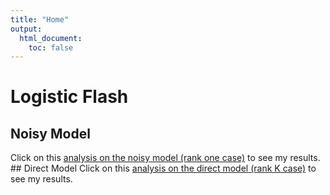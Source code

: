 ```yaml
---
title: "Home"
output:
  html_document:
    toc: false
---
```


# Logistic Flash

## Noisy Model
Click on this [analysis on the noisy model (rank one case)](first-analysis.html) to see my results.
## Direct Model
Click on this [analysis on the direct model (rank K case)](second-analysis.html) to see my results.
